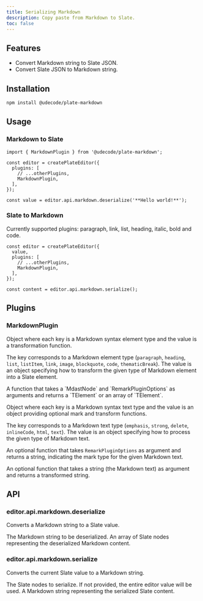 ```yaml
---
title: Serializing Markdown
description: Copy paste from Markdown to Slate.
toc: false
---
```


<ComponentPreview name="demo" id="markdown" />

<PackageInfo>

## Features

- Convert Markdown string to Slate JSON.
- Convert Slate JSON to Markdown string.

</PackageInfo>

## Installation

```bash
npm install @udecode/plate-markdown
```

## Usage

### Markdown to Slate

```tsx
import { MarkdownPlugin } from '@udecode/plate-markdown';

const editor = createPlateEditor({ 
  plugins: [
    // ...otherPlugins,
    MarkdownPlugin,
  ],
});

const value = editor.api.markdown.deserialize('**Hello world!**');
```

<ComponentPreview name="markdown-demo" />

### Slate to Markdown

Currently supported plugins: paragraph, link, list, heading, italic, bold and code.

```tsx
const editor = createPlateEditor({ 
  value,
  plugins: [
    // ...otherPlugins,
    MarkdownPlugin,
  ],
});

const content = editor.api.markdown.serialize();
```

## Plugins

### MarkdownPlugin

<APIOptions>
<APIItem name="elementRules" type="RemarkElementRules">

Object where each key is a Markdown syntax element type and the value is a transformation function.

<APISubList>
<APISubListItem parent="elementRules" name="[key in MdastElementType]" type="RemarkElementRule">

The key corresponds to a Markdown element type (`paragraph`, `heading`, `list`, `listItem`, `link`, `image`, `blockquote`, `code`, `thematicBreak`). The value is an object specifying how to transform the given type of Markdown element into a Slate element.

<APISubList>
<APISubListItem parent="RemarkElementRule" name="transform" type="(node: MdastNode, options: RemarkPluginOptions<V>) => TElement | TElement[]">
A function that takes a `MdastNode` and `RemarkPluginOptions` as arguments and returns a `TElement` or an array of `TElement`.

</APISubListItem>
</APISubList>
</APISubListItem>
</APISubList>
</APIItem>
<APIItem name="textRules" type="RemarkTextRules">

Object where each key is a Markdown syntax text type and the value is an object providing optional mark and transform functions.

<APISubList>
<APISubListItem parent="textRules" name="[key in MdastTextType]" type="RemarkTextRule">

The key corresponds to a Markdown text type (`emphasis`, `strong`, `delete`, `inlineCode`, `html`, `text`). The value is an object specifying how to process the given type of Markdown text.

<APISubList>
<APISubListItem parent="RemarkTextRule" name="mark" type="(options: RemarkPluginOptions<V>) => string" optional>

An optional function that takes `RemarkPluginOptions` as argument and returns a string, indicating the mark type for the given Markdown text.

</APISubListItem>
<APISubListItem parent="RemarkTextRule" name="transform" type="(text: string) => string" optional>

An optional function that takes a string (the Markdown text) as argument and returns a transformed string.

</APISubListItem>
</APISubList>
</APISubListItem>
</APISubList>
</APIItem>
</APIOptions>

## API

### editor.api.markdown.deserialize

Converts a Markdown string to a Slate value.

<APIParameters>
<APIItem name="markdown" type="string">
The Markdown string to be deserialized.
</APIItem>
</APIParameters>

<APIReturns>
<APIItem type="TDescendant[]">
An array of Slate nodes representing the deserialized Markdown content.
</APIItem>
</APIReturns>

### editor.api.markdown.serialize

Converts the current Slate value to a Markdown string.

<APIParameters>
<APIItem name="options" type="object" optional>
<APISubList>
<APISubListItem parent="options" name="nodes" type="TDescendant[]" optional>
The Slate nodes to serialize. If not provided, the entire editor value will be used.
</APISubListItem>
</APISubList>
</APIItem>
</APIParameters>

<APIReturns>
<APIItem type="string">
A Markdown string representing the serialized Slate content.
</APIItem>
</APIReturns>